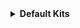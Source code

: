 <details>
<summary><b>Default Kits</b></summary>
<div>

<details>
<summary><b>Fighter</b></summary>
<div>

**Armor:**

- Iron helmet
- Iron chestplate
- Iron leggings
- Iron boots

**Items:**

- Iron sword

</div>
</details>
<details>
<summary><b>Archer</b></summary>
<div>

**Armor:**

- Iron helmet
- Iron chestplate
- Iron leggings
- Iron boots

**Items:**

- Stone sword (knockback 2)
- Bow

**Special Ability:**

- 10 flame arrows

</div>
</details>
<details>
<summary><b>Tank</b></summary>
<div>

**Armor:**

- Iron helmet
- Diamond chestplate
- Iron leggings
- Diamond boots

**Items:**

- Stone sword

**Potion Effects:**

- Permanent slowness 1

</div>
</details>
<details>
<summary><b>Soldier</b></summary>
<div>

**Armor:**

- Chain helmet
- Chain chestplate
- Chain leggings
- Chain boots

**Items:**

- Iron sword
- Bow
- Fishing Rod

**Special Ability:**

- 5 guns

</div>
</details>
<details>
<summary><b>Bomber</b></summary>
<div>

**Armor:**

- Leather helmet
- Leather chestplate
- Leather leggings
- Leather boots

**Items:**

- Iron sword
- 25 tnt

**Special Ability:**

- 3 tnt trails

**Potion Effects:**

- Permanent speed 1

</div>
</details>
<details>
<summary><b>Kangaroo</b></summary>
<div>

**Armor:**

- Leather helmet
- Leather chestplate
- Leather leggings
- Leather boots

**Items:**

- Diamond sword

**Special Ability:**

- 3 launchers

** Potion Effects:**

- Permanent jump boost 2

</div>
</details>
<details>
<summary><b>Warper</b></summary>
<div>

**Armor:**

- Diamond helmet
- Leather chestplate
- Leather leggings
- Leather boots

**Items:**

- Iron sword (sharpness 1)
- 4 ender pearls

**Special Ability:**

- 3 nearest player teleporters

</div>
</details>
<details>
<summary><b>Witch</b></summary>
<div>

**Armor:**

- Chain helmet
- Chain chestplate
- Chain leggings
- Chain boots

**Items:**

- Iron sword

**Special Ability:**

- Potion switcher

</div>
</details>
<details>
<summary><b>Thunderbolt</b></summary>
<div>

**Armor:**

- Leather helmet
- Gold chestplate
- Chain leggings
- Chain boots

**Items:**

- Gold sword (fire aspect 1)

**Special Ability:**

- 7 lightning strikes

</div>
</details>
<details>
<summary><b>Vampire</b></summary>
<div>

**Armor:**

- Chain helmet
- Chain chestplate
- Chain leggings
- Chain boots

**Items:**

- Iron sword

**Special Ability:**

- 10 blood suckers

</div>
</details>
<details>
<summary><b>Assassin</b></summary>
<div>

**Items:**

- Diamond sword

**Special Ability:**

- Assassin invis
  - Gives temporary speed and invisibility.

</div>
</details>
<details>
<summary><b>Ninja</b></summary>
<div>

**Armor:**

- Chain helmet
- Chain chestplate
- Chain leggings
- Chain boots

**Items:**

- Iron sword (sharpness 1)

**Special Ability:**

- 2 vanish stars
  - Turns you temporarily invisible and gives nearby players blindness.

</div>
</details>
<details>
<summary><b>Pyro</b></summary>
<div>

**Armor:**

- Leather helmet (protection 2)
- Leather chestplate (protection 3)
- Leather leggings (protection 2)
- Leather boots (protection 2)

**Items:**

- Wood sword (sharpness 1, fire aspect 1)
- Bow (flame 2)

**Potion Effects:**

- Permanent fire aspect

</div>
</details>
<details>
<summary><b>Sonic</b></summary>
<div>

**Armor:**

- Iron helmet
- Chain chestplate
- Chain leggings
- Iron boots

**Items:**

- Iron Sword

**Special Ability:**

- 3 speed boosts
  - Gives temporary speed.

</div>
</details>
</div>
</details>
